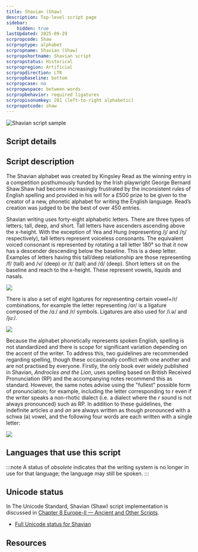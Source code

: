 ```yaml
---
title: Shavian (Shaw)
description: Top-level script page
sidebar:
    hidden: true
lastUpdated: 2025-09-29
scrpropcode: Shaw
scrproptype: alphabet
scrpropname: Shavian (Shaw)
scrpropshortname: Shavian script
scrpropstatus: Historical
scrpropregion: Artificial
scrpropdirection: LTR
scrpropbaseline: bottom
scrpropcase: no
scrpropwspace: between words
scrpropbehavior: required ligatures
scrpropisonumkey: 281 (left-to-right alphabetic)
scrpropotcode: shaw
---
```



![Shavian script sample](../images/shaw-sample.png "Excerpt from from Kingsley Read's &quot;Suggestions for Writing&quot;.")

## Script details

<ScriptDetails />

## Script description

The Shavian alphabet was created by Kingsley Read as the winning entry in a competition posthumously funded by the Irish playwright George Bernard Shaw.Shaw had become increasingly frustrated by the inconsistent rules of English spelling and provided in his will for a £500 prize to be given to the creator of a new, phonetic alphabet for writing the English language. Read’s creation was judged to be the best of over 450 entries.

Shavian writing uses forty-eight alphabetic letters. There are three types of letters; tall, deep, and short. Tall letters have ascenders ascending above the x-height. With the exception of Yea and Hung (representing /j/ and /ŋ/ respectively), tall letters represent voiceless consonants. The equivalent voiced consonant is represented by rotating a tall letter 180° so that it now has a descender descending below the baseline. This is a deep letter. Examples of letters having this tall/deep relationship are those representing /f/ (tall) and /v/ (deep) or /t/ (tall) and /d/ (deep). Short letters sit on the baseline and reach to the x-height. These represent vowels, liquids and nasals.

![](../images/shaw-Shawglyphs.png)

There is also a set of eight ligatures for representing certain vowel+/r/ combinations, for example the letter representing /ɑr/ is a ligature composed of the /ɑː/ and /r/ symbols. Ligatures are also used for /i.ə/ and /juː/.

![](../images/shaw-Shawligs.png)

Because the alphabet phonetically represents spoken English, spelling is not standardized and there is scope for significant variation depending on the accent of the writer. To address this, two guidelines are recommended regarding spelling, though these occasionally conflict with one another and are not practised by everyone. Firstly, the only book ever widely published in Shavian, _Androcles and the Lion_, uses spelling based on British Received Pronunciation (RP) and the accompanying notes recommend this as standard. However, the same notes advise using the "fullest" possible form of pronunciation; for example, including the letter corresponding to _r_ even if the writer speaks a non-rhotic dialect (i.e. a dialect where the _r_ sound is not always pronounced) such as RP. In addition to these guidelines, the indefinite articles _a_ and _an_ are always written as though pronounced with a schwa (ə) vowel, and the following four words are each written with a single letter:

![](../images/shaw-Shawabbrevs.png)

## Languages that use this script

:::note
A status of _obsolete_ indicates that the writing system is no longer in use for that language; the language may still be spoken.
:::

<WsList script='Shaw' wsMax='5' />

## Unicode status

In The Unicode Standard, Shavian (Shaw) script implementation is discussed in [Chapter 8 Europe-II — Ancient and Other Scripts](https://www.unicode.org/versions/latest/core-spec/chapter-8/#G27260).

- [Full Unicode status for Shavian](/scrlang/unicode/shaw-unicode)



## Resources

<ScriptResources detailSummary='seemore' />

